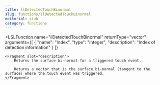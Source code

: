 ```yaml
---
title: llDetectedTouchBinormal
slug: functions/llDetectedTouchBinormal
editorial: stub
category: functions
---
```


<LSLFunction
	name="llDetectedTouchBinormal"
	returnType="vector"
	arguments={[
	{
		"name": "Index",
		"type": "integer",
		"description": "Index of detection information"
	}
]}
>
	<Fragment slot="description">
		Returns the surface bi-normal for a triggered touch event.
		
		Returns a vector that is the surface bi-normal (tangent to the surface) where the touch event was triggered.
	</Fragment>
</LSLFunction>
